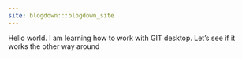 ```yaml
---
site: blogdown:::blogdown_site
---
```

Hello world. I am learning how to work with GIT desktop. 
Let's see if it works the other way around
